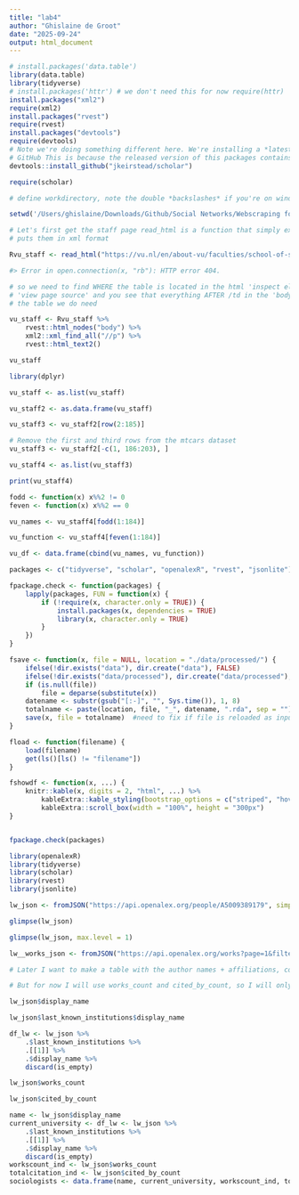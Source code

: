 ```yaml
---
title: "lab4"
author: "Ghislaine de Groot"
date: "2025-09-24"
output: html_document
---
```


```r

# install.packages('data.table')
library(data.table) 
library(tidyverse)  
# install.packages('httr') # we don't need this for now require(httr)
install.packages("xml2")
require(xml2)
install.packages("rvest")
require(rvest)
install.packages("devtools")
require(devtools)
# Note we're doing something different here. We're installing a *latest* version directly from
# GitHub This is because the released version of this packages contains some errors!
devtools::install_github("jkeirstead/scholar")

require(scholar)

# define workdirectory, note the double *backslashes* if you're on windows setwd('/yourpathhere)'

setwd('/Users/ghislaine/Downloads/Github/Social Networks/Webscraping for lab 4')
```
```r
# Let's first get the staff page read_html is a function that simply extracts html webpages and
# puts them in xml format

Rvu_staff <- read_html("https://vu.nl/en/about-vu/faculties/school-of-social-sciences/teams/staff-sociology")

#> Error in open.connection(x, "rb"): HTTP error 404.

# so we need to find WHERE the table is located in the html 'inspect element' in mozilla firefox or
# 'view page source' and you see that everything AFTER /td in the 'body' of the page seems to be
# the table we do need

vu_staff <- Rvu_staff %>%
    rvest::html_nodes("body") %>%
    xml2::xml_find_all("//p") %>%
    rvest::html_text2()

vu_staff

library(dplyr)

vu_staff <- as.list(vu_staff)

vu_staff2 <- as.data.frame(vu_staff)

vu_staff3 <- vu_staff2[row(2:185)]

# Remove the first and third rows from the mtcars dataset
vu_staff3 <- vu_staff2[-c(1, 186:203), ]

vu_staff4 <- as.list(vu_staff3) 

print(vu_staff4)

fodd <- function(x) x%%2 != 0
feven <- function(x) x%%2 == 0

vu_names <- vu_staff4[fodd(1:184)]

vu_function <- vu_staff4[feven(1:184)]

vu_df <- data.frame(cbind(vu_names, vu_function))


```

```r
packages <- c("tidyverse", "scholar", "openalexR", "rvest", "jsonlite")

fpackage.check <- function(packages) {
    lapply(packages, FUN = function(x) {
        if (!require(x, character.only = TRUE)) {
            install.packages(x, dependencies = TRUE)
            library(x, character.only = TRUE)
        }
    })
}

fsave <- function(x, file = NULL, location = "./data/processed/") {
    ifelse(!dir.exists("data"), dir.create("data"), FALSE)
    ifelse(!dir.exists("data/processed"), dir.create("data/processed"), FALSE)
    if (is.null(file))
        file = deparse(substitute(x))
    datename <- substr(gsub("[:-]", "", Sys.time()), 1, 8)
    totalname <- paste(location, file, "_", datename, ".rda", sep = "")
    save(x, file = totalname)  #need to fix if file is reloaded as input name, not as x. 
}

fload <- function(filename) {
    load(filename)
    get(ls()[ls() != "filename"])
}

fshowdf <- function(x, ...) {
    knitr::kable(x, digits = 2, "html", ...) %>%
        kableExtra::kable_styling(bootstrap_options = c("striped", "hover")) %>%
        kableExtra::scroll_box(width = "100%", height = "300px")
}


fpackage.check(packages)

library(openalexR)
library(tidyverse)
library(scholar)
library(rvest)
library(jsonlite)


```

```r

lw_json <- fromJSON("https://api.openalex.org/people/A5009389179", simplifyVector = FALSE)

glimpse(lw_json)

glimpse(lw_json, max.level = 1)

```
```r

lw__works_json <- fromJSON("https://api.openalex.org/works?page=1&filter=authorships.author.id:a5009389179,type:types/article", simplifyVector = FALSE)

# Later I want to make a table with the author names + affiliations, combined with mean citation index of those 5 works + 2_yr_meancitedness + h_index

# But for now I will use works_count and cited_by_count, so I will only use lw_json. Name, affiliation

lw_json$display_name 

lw_json$last_known_institutions$display_name

df_lw <- lw_json %>%
    .$last_known_institutions %>%
    .[[1]] %>%
    .$display_name %>%
    discard(is_empty)

lw_json$works_count

lw_json$cited_by_count

name <- lw_json$display_name
current_university <- df_lw <- lw_json %>%
    .$last_known_institutions %>%
    .[[1]] %>%
    .$display_name %>%
    discard(is_empty)
workscount_ind <- lw_json$works_count
totalcitation_ind <- lw_json$cited_by_count
sociologists <- data.frame(name, current_university, workscount_ind, totalcitation_ind)

```